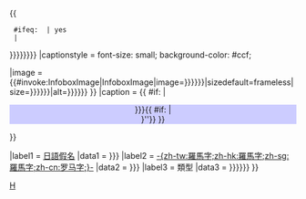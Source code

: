 {{
  #ifeq: {{{child<includeonly>|yes</includeonly>}}} | yes
  | <table class="infobox" style="width: 22em; text-align:left; font-size:small; line-height:1.5em;">
}}{{Infobox
|child        = {{{child|<includeonly>yes</includeonly>}}}
| bodystyle      = border-spacing:2px;

|subheaderstyle = font-size: small; background-color: #ccf; font-weight: bold;
|subheader    = {{{title|{{{タイトル|{{{標題|{{PAGENAME}}}}}}}}}}}
|captionstyle = font-size: small; background-color: #ccf; 

|image        = {{#invoke:InfoboxImage|InfoboxImage|image={{{image|{{{圖像|{{{画像|}}}}}}}}}|sizedefault=frameless|size={{{尺寸|{{{サイズ|{{{size|}}}}}}}}}|alt={{{說明|{{{説明|{{{caption|}}}}}}}}}<!-- -->}}
|caption      = {{ #if: {{{日文名稱|}}}{{{japanese|}}} | <div style="text-align:center; background-color: #ccf;">{{lang|ja|{{{日文名稱|{{{japanese}}}}}}}}{{ #if: {{{英文名稱|}}}{{{english|}}} |<br />{{lang|en|''{{{英文名稱|{{{english}}}}}}''}}<!-- -->}}</div>}}

|label1       = [[日語假名]]
|data1        = {{lang|ja|{{{假名|{{{kana}}}}}}}}
|label2       = [[平文式罗马字|-{zh-tw:羅馬字;zh-hk:羅馬字;zh-sg:羅馬字;zh-cn:罗马字;}-]]
|data2        = {{transl|ja|{{{羅馬字|{{{romaji}}}}}}}}
|label3       = 類型
|data3        = {{{類型|{{{ジャンル|{{{genre}}}}}}}}}
}}<noinclude>
{{esoteric}}
[[Category:Infobox animanga|H]]
{{lua|模板:Infobox}}
</noinclude>
